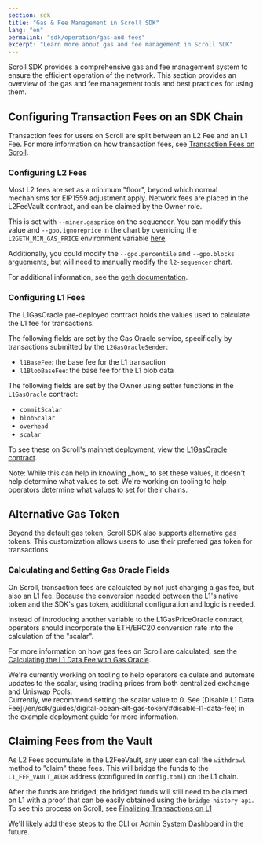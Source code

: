 ```yaml
---
section: sdk
title: "Gas & Fee Management in Scroll SDK"
lang: "en"
permalink: "sdk/operation/gas-and-fees"
excerpt: "Learn more about gas and fee management in Scroll SDK"
---
```



Scroll SDK provides a comprehensive gas and fee management system to ensure the efficient operation of the network. This section provides an overview of the gas and fee management tools and best practices for using them.

## Configuring Transaction Fees on an SDK Chain

Transaction fees for users on Scroll are split between an L2 Fee and an L1 Fee. For more information on how transaction fees, see [Transaction Fees on Scroll](/en/developers/transaction-fees-on-scroll).

### Configuring L2 Fees

Most L2 fees are set as a minimum "floor", beyond which normal mechanisms for EIP1559 adjustment apply. Network fees are placed in the L2FeeVault contract, and can be claimed by the Owner role.

This is set with `--miner.gasprice` on the sequencer. You can modify this value and `--gpo.ignoreprice` in the chart by overriding the `L2GETH_MIN_GAS_PRICE` environment variable [here](https://github.com/scroll-tech/scroll-sdk/blob/main/charts/l2-sequencer/values.yaml#L106).

Additionally, you could modify the `--gpo.percentile` and `--gpo.blocks` arguements, but will need to manually modify the `l2-sequencer` chart. 

For additional information, see the [geth documentation](https://geth.ethereum.org/docs/fundamentals/command-line-options).

### Configuring L1 Fees

The L1GasOracle pre-deployed contract holds the values used to calculate the L1 fee for transactions.

The following fields are set by the Gas Oracle service, specifically by transactions submitted by the `L2GasOracleSender`:
- `l1BaseFee`: the base fee for the L1 transaction
- `l1BlobBaseFee`: the base fee for the L1 blob data

The following fields are set by the Owner using setter functions in the `L1GasOracle` contract:
- `commitScalar`
- `blobScalar`
- `overhead`
- `scalar`

To see these on Scroll's mainnet deployment, view the [L1GasOracle contract](https://scrollscan.com/address/0x5300000000000000000000000000000000000002#writeContract).

<Aside type="tip">
Note: While this can help in knowing _how_ to set these values, it doesn't help determine what values to set. We're working on tooling to help operators determine what values to set for their chains.
</Aside>


## Alternative Gas Token

Beyond the default gas token, Scroll SDK also supports alternative gas tokens. This customization allows users to use their preferred gas token for transactions.

### Calculating and Setting Gas Oracle Fields

On Scroll, transaction fees are calculated by not just charging a gas fee, but also an L1 fee. Because the conversion needed between the L1's native token and the SDK's gas token, additional configuration and logic is needed.

Instead of introducing another variable to the L1GasPriceOracle contract, operators should incorporate the ETH/ERC20 conversion rate into the calculation of the "scalar".

For more information on how gas fees on Scroll are calculated, see the [Calculating the L1 Data Fee with Gas Oracle](/en/developers/transaction-fees-on-scroll/#calculating-the-l1-data-fee-with-gas-oracle).

<Aside type="caution">
We're currently working on tooling to help operators calculate and automate updates to the scalar, using trading prices from both centralized exchange and Uniswap Pools.
</Aside>

<Aside type="danger">
Currently, we recommend setting the scalar value to 0. See [Disable L1 Data Fee](/en/sdk/guides/digital-ocean-alt-gas-token/#disable-l1-data-fee) in the example deployment guide for more information.
</Aside>

## Claiming Fees from the Vault

As L2 Fees accumulate in the L2FeeVault, any user can call the `withdrawl` method to "claim" these fees. This will bridge the funds to the `L1_FEE_VAULT_ADDR` address (configured in `config.toml`) on the L1 chain.

After the funds are bridged, the bridged funds will still need to be claimed on L1 with a proof that can be easily obtained using the `bridge-history-api`. To see this process on Scroll, see [Finalizing Transactions on L1](/en/developers/l1-and-l2-bridging/the-scroll-messenger/#finalizing-transactions-on-l1)

<Aside type="tip">
We'll likely add these steps to the CLI or Admin System Dashboard in the future.
</Aside>
